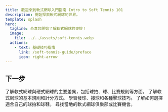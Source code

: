 ```yaml
---
title: 歡迎來到軟式網球入門指南 Intro to Soft Tennis 101
description: 開始探索軟式網球的世界。
template: splash
hero:
  tagline: 恭喜您開始了解軟式網球的奧妙！
  image:
    file: ../../assets/soft-tennis.webp
  actions:
    - text: 基礎技巧指南
      link: /soft-tennis-guide/preface
      icon: right-arrow
---
```



## 下一步

<CardGrid stagger>
	<a href="/soft-tennis-guide/introduction/soft-vs-hard-tennis/" style="text-decoration: none; color: inherit;">
		<Card 
			title="什麼是軟式網球？" 
			icon="open-book" 
			href="/soft-tennis-guide/introduction/soft-vs-hard-tennis/"
		>
			了解軟式網球與硬式網球的主要差異，包括球拍、球、比賽規則等方面。
		</Card>
	</a>
	<a href="/soft-tennis-guide/basics/rules" style="text-decoration: none; color: inherit;">
		<Card title="學習基本規則" icon="open-book">
			了解軟式網球的基本規則和計分方式。
		</Card>
	</a>
	<a href="/soft-tennis-guide/basics/scores" style="text-decoration: none; color: inherit;">
		<Card title="掌握基礎技巧" icon="pencil">
			學習發球、接球和各種擊球技巧。
		</Card>
	</a>
	<a href="/soft-tennis-guide/appendix/recommended-resources" style="text-decoration: none; color: inherit;">
		<Card title="選擇合適裝備" icon="setting">
			了解如何選擇適合自己的球拍和球鞋。
		</Card>
	</a>
	<a href="/soft-tennis-guide/appendix/recommended-resources" style="text-decoration: none; color: inherit;">
		<Card title="參與比賽" icon="add-document">
			尋找當地的軟式網球俱樂部或比賽機會。
		</Card>
	</a>
</CardGrid>
